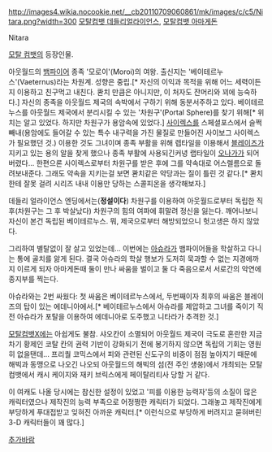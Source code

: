 http://images4.wikia.nocookie.net/__cb20110709060861/mk/images/c/c5/Nitara.png?width=300
[[모탈컴뱃 데들리얼라이언스]], [[모탈컴뱃 아마게돈]]

Nitara

[[모탈 컴뱃]]의 등장인물.

아웃월드의 [[뱀파이어]] 종족 '모로이'(Moroi)의 여왕. 출신지는 '베이테르누스'(Vaeternus)라는 차원계. 성향은 중립.[* 자신의 이익과 목적을 위해 어느 세력이든지 이용하고 친구먹고 내친다. 콴치 만큼은 아니지만, 이 처자도 잔머리와 꾀에 능숙하다.] 자신의 종족을 아웃월드 제국의 속박에서 구하기 위해 동분서주하고 있다. 베이테르누스를 아웃월드 제국에서 분리시킬 수 있는 '차원구'(Portal Sphere)를 찾기 위해[* 위치는 알고 있었다. 하지만 차원구가 용암속에 있었다.] [[사이렉스]]를 스페셜포스에서 슬쩍 빼내(용암에도 들어갈 수 있는 특수 내구력을 가진 물질로 만들어진 사이보그 사이렉스가 필요했던 것.) 이용한 것도 그녀이며 종족 부활을 위해 렙타일을 이용해서 [[블레이즈]]가 지키고 있는 용의 알을 찾게 했으나 종족 부활에 사용되긴커녕 랩타일이 [[오나가]]가 되어버렸다... 한편으론 사이렉스로부터 차원구를 받은 후에 그를 약속대로 어스렐름으로 돌려보내준다. 그래도 약속을 지키는걸 보면 콴치같은 악당과는 질이 틀린 것 같다.[* 콴치한테 잘못 걸려 시리즈 내내 이용만 당하는 스콜피온을 생각해보자.] 

데들리 얼라이언스 엔딩에서는('''정설이다''') 차원구를 이용하여 아웃월드로부터 독립한 직후(차원구는 그 후 박살났다) 차원구의 힘의 여파에 휘말려 정신을 잃는다. 깨어나보니 자신이 본건 독립된 베이테르누스. 뭐, 제국으로부터 해방되었으니 헛고생은 하지 않았다.

그리하여 별탈없이 잘 살고 있었는데... 이번에는 [[아슈라]]가 뱀파이어들을 학살하고 다니는 통에 골치를 앓게 된다. 결국 아슈라의 학살 행보가 도저히 묵과할 수 없는 지경에까지 이르게 되자 아마게돈때 둘이 만나 싸움을 벌이고 둘 다 죽음으로서 서로간의 악연에 종지부를 찍는다.

아슈라와는 2번 싸웠다: 첫 싸움은 베이테르누스에서, 두번째이자 최후의 싸움은 블레이즈의 탑이 있는 에데니아에서.[* 베이테르누스에서 아슈라를 제압하고 그녀를 죽이기 직전 아슈라가 포탈을 이용하여 에데니아로 도주했고 니타라가 추격한 것.]

[[모탈컴뱃X]]에는 아쉽게도 불참. 샤오칸이 소멸되어 아웃월드 제국이 극도로 혼란한 지금 차기 황제인 코탈 칸의 권력 기반이 강화되기 전에 봉기하지 않으면 독립의 기회는 영원히 없을탠데... 프리퀄 코믹스에서 피와 관련된 신도구의 비중이 점점 높아지기 때문에 해빅과 동맹으로 나오긴 나오되 아웃월드의 해빅의 섬(전 주인 섕쑹)에서 개최되는 모탈 컴뱃에서 캐시 케이지와 재키 브릭스에게 페이탈리티사 당할 거 같다.

이 여캐도 나올 당시에는 참신한 설정이 있었고 '피를 이용한 능력자'등의 소질이 많은 캐릭터였으나 제작진의 능력 부족으로 어정쩡한 캐릭터가 되었다. 그래놓고 제작진에게 부당하게 푸대접받고 잊혀진 아까운 캐릭터.[* 이런식으로 부당하게 버려지고 묻혀버린 3-D 캐릭터들이 꽤 많다.] 

[[추가바람]]
